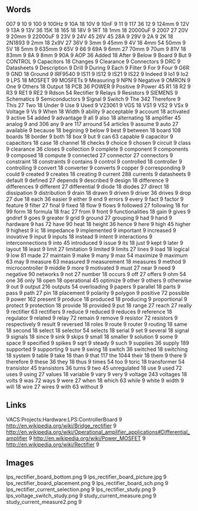 == Words ==
007 9
10 9
100 9
100Hz 9
10A 18
10V 9
10nF 9
11 9
117 36
12 9
124mm 9
12V 9
13A 9
13V 36
15K 18
165 18
18V 9
1RT 18
1mm 18
20000uF 9
2007 27
20V 9
20mm 9
22000uF 9
23V 9
24V 45
26V 45
28A 9
29V 9
2A 9
2K 18
2N1893 9
2mm 18
2x9V 27
36V 9
3mm 9
45mm 9
4V 18
4mm 54
50mm 9
5V 18
5mm 9
635mm 9
65V 9
66 9
69A 9
6mm 27
70mm 9
70um 9
81V 18
83mm 9
8A 9
8mm 9
90A 9
AOP 36
Added 18
After 9
Below 9
Board 9
But 9
CONTROL 9
Capacitors 18
Changes 9
Clearance 9
Connectors 9
DRC 9
Datasheets 9
Description 9
Drill 9
During 9
Each 9
Filter 9
For 9
Four 9
G6R 9
GND 18
Ground 9
IRF9540 9
IS11 9
IS12 9
IS21 9
IS22 9
Indeed 9
Io1 9
Io2 9
LPS 18
MOSFET 99
MOSFETs 9
Measuring 9
NPN 9
Negative 9
OMRON 9
One 9
Others 18
Output 18
PCB 36
POWER 9
Positive 9
Power 45
R1 18
R2 9
R3 9
RE1 9
RE2 9
Rdson 54
Rectifier 9
Relays 9
Resistors 9
SIEMENS 9
Schematics 9
Semiconductors 9
Signal 9
Switch 9
The 342
Therefore 9
This 27
Two 18
Under 9
Use 9
Used 9
V23061 9
VGS 18
VS1 9
VS2 9
VSx 9
Voltage 9
Vs 9
When 18
Width 9
ability 9
acceptable 9
account 18
activated 9
active 54
added 9
advantage 9
all 9
also 18
alternating 18
amplifier 45
analog 9
and 306
any 9
are 117
arround 54
articles 9
assume 9
auto 27
available 9
because 18
begining 9
below 9
best 9
between 18
board 108
boards 18
border 9
both 18
box 9
but 9
can 63
capable 9
capacitor 9
capacitors 18
case 18
channel 18
checks 9
choice 9
chosen 9
circuit 9
class 9
clearance 36
closes 9
collection 9
complete 9
component 9
components 9
composed 18
compute 9
connected 27
connector 27
connectors 9
constraint 18
constraints 9
contains 9
control 9
controlled 18
controller 9
controlling 9
convert 18
converter 9
converts 9
copper 9
corresponding 9
could 9
created 9
creates 18
creating 9
current 288
currents 9
datasheets 9
default 9
defined 27
depends 9
described 9
design 18
difference 9
differences 9
different 27
differential 9
diode 18
diodes 27
direct 18
dissipation 9
distribution 9
drain 18
drawn 9
driven 9
driver 36
drives 9
drop 27
due 18
each 36
easier 9
either 9
end 9
errors 9
every 9
fact 9
factor 9
feature 9
filter 27
final 9
fixed 18
flow 9
flows 9
followed 27
following 18
for 99
form 18
formula 18
frac 27
from 9
front 9
functionalities 18
gain 9
gives 9
gndref 9
goes 9
greater 9
grid 9
ground 27
grouping 9
had 9
hand 9
hardware 9
has 72
have 90
heat 18
height 36
hence 9
here 9
high 45
higher 9
highest 9
ic 18
impedance 9
implemented 9
important 9
increased 9
inovative 9
input 9
inputs 18
instead 9
intent 9
interactions 9
interconnections 9
into 45
introduced 9
issue 9
its 18
just 9
kept 9
later 9
layout 18
least 9
limit 27
limitation 9
limited 9
limits 27
lines 9
load 18
logical 9
low 81
made 27
maintain 9
make 9
many 9
max 54
maximize 9
maximum 63
may 9
measure 63
measured 9
measurement 18
measures 9
method 9
microcontroller 9
middle 9
more 9
motivated 9
must 27
near 9
need 9
negative 90
networks 9
not 27
number 18
occurs 9
off 27
offers 9
ohm 54
one 36
only 18
open 18
operational 45
optimize 9
other 9
others 9
otherwise 9
out 9
output 216
outputs 54
overloading 9
papers 9
parallel 18
parts 9
pass 9
path 27
pin 18
placement 9
polarity 9
polygon 9
positive 72
possible 9
power 162
present 9
produce 18
produced 18
producing 9
proportional 9
protect 9
protection 18
provide 18
provided 9
put 18
range 27
reach 27
really 9
rectifier 63
rectifiers 9
reduce 9
reduced 9
reduces 9
reference 18
regulator 9
related 9
relay 72
remain 9
remove 9
resistor 72
resistors 9
respectively 9
result 9
reversed 18
roles 9
route 9
router 9
routing 18
same 18
second 18
select 18
selector 54
selects 18
serial 9
set 9
several 18
signal 9
signals 18
since 9
sink 9
skips 9
small 18
smaller 9
solution 9
some 9
space 9
specified 9
spikes 9
sqrt 9
steady 9
such 9
supplies 36
supply 189
supported 9
supporting 9
sure 9
swing 18
switch 36
switched 18
switching 18
system 9
table 9
take 18
than 9
that 117
the 1044
their 18
them 9
there 9
therefore 9
these 36
they 18
thus 9
times 54
too 9
toric 18
transformer 54
transistor 45
transistors 36
turns 9
two 45
unregulated 18
use 9
used 72
uses 9
using 27
values 18
variable 9
vary 9
very 9
voltage 243
voltages 18
volts 9
was 72
ways 9
were 27
when 18
which 63
while 9
white 9
width 9
will 18
wire 27
wires 9
with 63
without 9
== Links ==
VACS:Projects:Hardware:LPS:ControllerBoard 9
http://en.wikipedia.org/wiki/Bridge_rectifier 9
http://en.wikipedia.org/wiki/Operational_amplifier_applications#Differential_amplifier 9
http://en.wikipedia.org/wiki/Power_MOSFET 9
http://en.wikipedia.org/wiki/Rectifier 9
== Images ==
lps_rectifier_board_bottom.png 9
lps_rectifier_board_picture.jpg 9
lps_rectifier_board_placement.png 9
lps_rectifier_board_sch.png 9
lps_rectifier_current_selection.png 9
lps_rectifier_study.png 9
lps_voltage_switch_study.png 9
study_current_measure.png 9
study_current_measure2.png 9
